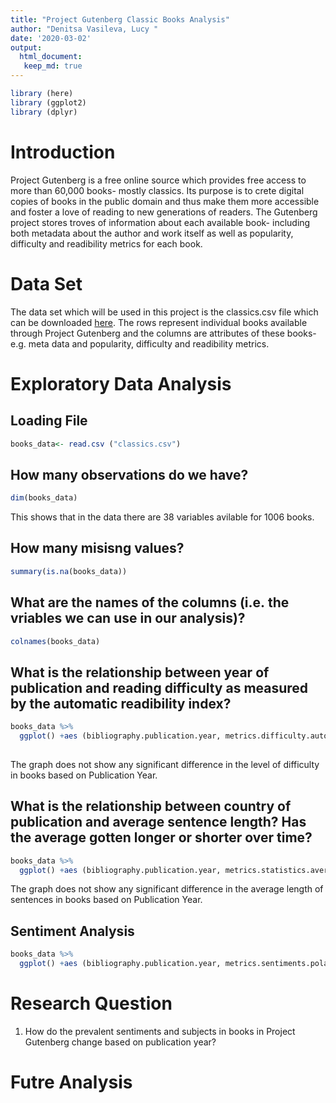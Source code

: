```yaml
---
title: "Project Gutenberg Classic Books Analysis"
author: "Denitsa Vasileva, Lucy "
date: '2020-03-02'
output:
  html_document:
   keep_md: true
---
```


```r
library (here)
library (ggplot2)
library (dplyr)
```

# Introduction 

Project Gutenberg is a free online source which provides free access to more than 60,000
books- mostly classics. Its purpose is to crete digital copies of books in the public domain and
thus make them more accessible and foster a love of reading to new generations of readers.
The Gutenberg project stores troves of information about each available book- including both metadata
about the author and work itself as well as popularity, difficulty and readibility metrics for each book.

# Data Set

The data set which will be used in this project is the classics.csv file which can be downloaded [here](https://corgis-edu.github.io/corgis/csv/classics/?fbclid=IwAR0u9jexVHzWWvP65r7sKXYw8VvKiih80BQIzPVu8HjcpsXwjxVN9n5jCeE).
The rows represent individual books available through Project Gutenberg and the columns are attributes
of these books- e.g. meta data and popularity, difficulty and readibility  metrics.

# Exploratory Data Analysis

## Loading File

```r
books_data<- read.csv ("classics.csv")
```


## How many observations do we have?

```r
dim(books_data)
```
 This shows that in the data there are 38 variables avilable for 1006 books. 
 
## How many misisng values?

```r
summary(is.na(books_data))
```

## What are the names of the columns (i.e. the vriables we can use in our analysis)?

```r
colnames(books_data)
```

## What is the relationship between year of publication and reading difficulty as measured by the automatic readibility index?
```r
books_data %>%
  ggplot() +aes (bibliography.publication.year, metrics.difficulty.automated.readability.index) +geom_point() +ggtitle("Plot of Publication Year vs Readbility Difficulty")
  
```

The graph does not show any significant difference in the level of difficulty in books based on 
Publication Year.


## What is the relationship between country of publication and average sentence length? Has the average gotten longer or shorter over time?
```r
books_data %>%
  ggplot() +aes (bibliography.publication.year, metrics.statistics.average.sentence.length) +geom_point() +ggtitle("Plot of Publication Year vs Sentence Length")
```

The graph does not show any significant difference in the average length of sentences in books based on 
Publication Year.

## Sentiment Analysis
```r
books_data %>%
  ggplot() +aes (bibliography.publication.year, metrics.sentiments.polarity) +geom_point() +ggtitle("Plot of Publication Year vs Sentiment Polarity")
```

# Research Question

1. How do the prevalent sentiments and subjects in books in Project Gutenberg change based on publication year?


# Futre Analysis
